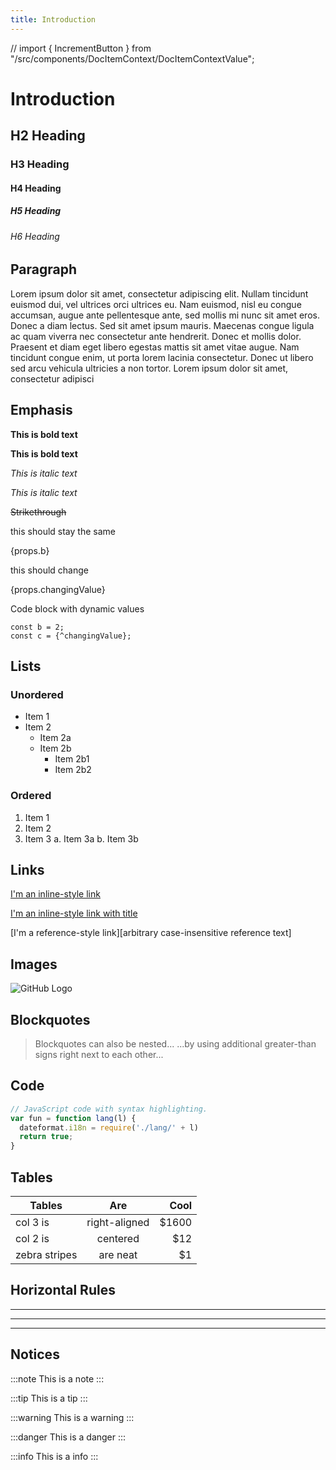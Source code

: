 ```yaml
---
title: Introduction
---
```


// import { IncrementButton } from "/src/components/DocItemContext/DocItemContextValue";

# Introduction

## H2 Heading

### H3 Heading

#### H4 Heading

##### H5 Heading

###### H6 Heading

## Paragraph

Lorem ipsum dolor sit amet, consectetur adipiscing elit. Nullam tincidunt euismod dui, vel ultrices orci ultrices eu. Nam euismod, nisl eu congue accumsan, augue ante pellentesque ante, sed mollis mi nunc sit amet eros. Donec a diam lectus. Sed sit amet ipsum mauris. Maecenas congue ligula ac quam viverra nec consectetur ante hendrerit. Donec et mollis dolor. Praesent et diam eget libero egestas mattis sit amet vitae augue. Nam tincidunt congue enim, ut porta lorem lacinia consectetur. Donec ut libero sed arcu vehicula ultricies a non tortor. Lorem ipsum dolor sit amet, consectetur adipisci


## Emphasis

**This is bold text**

__This is bold text__

*This is italic text*

_This is italic text_

~~Strikethrough~~

<DocItemContextValue propertyPath="a" />

this should stay the same

{props.b}


<!-- <IncrementButton /> -->

this should change 

{props.changingValue}

Code block with dynamic values

```tsx
const b = 2;
const c = {^changingValue};
```

## Lists

### Unordered

- Item 1
- Item 2
  - Item 2a
  - Item 2b
    - Item 2b1
    - Item 2b2

### Ordered

1. Item 1
2. Item 2
3. Item 3
   a. Item 3a
   b. Item 3b


## Links

[I'm an inline-style link](https://www.google.com)

[I'm an inline-style link with title](https://www.google.com "Google's Homepage")

[I'm a reference-style link][arbitrary case-insensitive reference text]


## Images

![GitHub Logo](https://github.githubassets.com/images/modules/logos_page/GitHub-Mark.png)

## Blockquotes

> Blockquotes can also be nested...
> ...by using additional greater-than signs right next to each other...

## Code

```js
// JavaScript code with syntax highlighting.
var fun = function lang(l) {
  dateformat.i18n = require('./lang/' + l)
  return true;
}
```

## Tables

| Tables        |      Are      |  Cool |
| ------------- | :-----------: | ----: |
| col 3 is      | right-aligned | \$1600 |
| col 2 is      |   centered    |   \$12 |
| zebra stripes |   are neat    |    \$1 |

## Horizontal Rules

___

---

***

## Notices 

:::note
This is a note
:::

:::tip
This is a tip
:::

:::warning
This is a warning
:::

:::danger
This is a danger
:::

:::info
This is a info
:::
